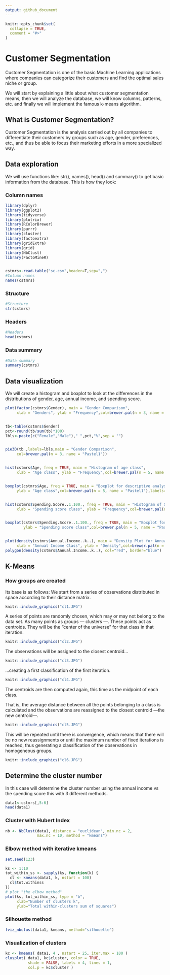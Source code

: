 ```yaml
---
output: github_document
---
```


<!-- README.md is generated from README.Rmd. Please edit that file -->

```r
knitr::opts_chunk$set(
  collapse = TRUE,
  comment = "#>"
)
```
# Customer Segmentation 

Customer Segmentation is one of the basic Machine Learning applications where companies can categorize their customers and find the optimal sales niche or group.

We will start by explaining a little about what customer segmentation means, then we will analyze the database, we will know columns, patterns, etc. and finally we will implement the famous k-means algorithm.

## What is Customer Segmentation?

Customer Segmentation is the analysis carried out by all companies to differentiate their customers by groups such as age, gender, preferences, etc., and thus be able to focus their marketing efforts in a more specialized way.

## Data exploration

We will use functions like: str(), names(), head() and summary() to get basic information from the database. This is how they look:

### Column names 
```r
library(dplyr)
library(ggplot2)
library(tidyverse)
library(plotrix)
library(RColorBrewer)
library(purrr)
library(cluster)
library(factoextra)
library(gridExtra)
library(grid)
library(NbClust)
library(FactoMineR)


cstmrs<-read.table("sc.csv",header=T,sep=",")
#Column names 
names(cstmrs)

```
### Structure

```r
#Structure
str(cstmrs)

```
### Headers

```r

#Headers
head(cstmrs)

```
### Data summary

```r

#Data summary
summary(cstmrs)

```

## Data visualization 

We will create a histogram and boxplot to look at the differences in the distributions of gender, age, annual income, and spending score.

```r


plot(factor(cstmrs$Gender), main = "Gender Comparison",
     xlab = "Genders", ylab = "Frequency",col=brewer.pal(n = 3, name = "Pastel1"))


tb<-table(cstmrs$Gender)
pct<-round(tb/sum(tb)*100)
lbls<-paste(c("Female","Male")," ",pct,"%",sep = "")


pie3D(tb ,labels=lbls,main = "Gender Comparison",
     col=brewer.pal(n = 3, name = "Pastel1"))


hist(cstmrs$Age, freq = TRUE, main = "Histogram of age class",
     xlab = "Age class", ylab = "Frequency",col=brewer.pal(n = 5, name = "Pastel1"),labels=TRUE)


boxplot(cstmrs$Age, freq = TRUE, main = "Boxplot for descriptive analysis of Age",
     ylab = "Age class",col=brewer.pal(n = 5, name = "Pastel1"),labels=TRUE)


hist(cstmrs$Spending.Score..1.100., freq = TRUE, main = "Histogram of Spending Score",
     xlab = "Spending score class", ylab = "Frequency",col=brewer.pal(n = 5, name = "Pastel1"),labels=TRUE)


boxplot(cstmrs$Spending.Score..1.100., freq = TRUE, main = "Boxplot for descriptive analysis of Spending Score",
        ylab = "Spending score class",col=brewer.pal(n = 5, name = "Pastel1"),labels=TRUE)


plot(density(cstmrs$Annual.Income..k..), main = "Density Plot for Annual Income",
     xlab = "Annual Income Class", ylab = "Density",col=brewer.pal(n = 3, name = "Pastel1"))
polygon(density(cstmrs$Annual.Income..k..), col="red", border="blue")

```

## K-Means 


### How groups are created

Its base is as follows:
We start from a series of observations distributed in space according to their distance matrix.

```r

knitr::include_graphics("cl1.JPG")

```

A series of points are randomly chosen, which may or may not belong to the data set. As many points as groups — clusters —. These points act as centroids. They will be the "center of the universe" for that class in that iteration.

```r

knitr::include_graphics("cl2.JPG")

```

The observations will be assigned to the closest centroid...

```r

knitr::include_graphics("cl3.JPG")

```

…creating a first classification of the first iteration.


```r

knitr::include_graphics("cl4.JPG")

```

The centroids are then computed again, this time as the midpoint of each class.

That is, the average distance between all the points belonging to a class is calculated and the observations are reassigned to the closest centroid —the new centroid—.


```r

knitr::include_graphics("cl5.JPG")

```

This will be repeated until there is convergence, which means that there will be no new reassignments or until the maximum number of fixed iterations is reached, thus generating a classification of the observations in homogeneous groups.

```r

knitr::include_graphics("cl6.JPG")
```

## Determine the cluster number

In this case will determine the cluster number using the annual income vs the spending score this with 3 different methods.
 
```r
data1<-cstmrs[,5:6]
head(data1)

```

### Cluster with Hubert Index 
 
 
```r
 
nb <- NbClust(data1, distance = "euclidean", min.nc = 2,
              max.nc = 10, method = "kmeans")
```

### Elbow method with iterative kmeans
 
 
```r
 
set.seed(123)

ks <- 1:10
tot_within_ss <- sapply(ks, function(k) {
  cl <- kmeans(data1, k, nstart = 100)
  cl$tot.withinss
})
# plot "the elbow method"
plot(ks, tot_within_ss, type = "b",
     xlab="Number of clusters k",
     ylab="Total within-clusters sum of squares")

```

### Silhouette method
 
 
```r

fviz_nbclust(data1, kmeans, method="silhouette")

```

### Visualization of clusters


```r
 
kc <- kmeans( data1, 4 , nstart = 25, iter.max = 100 )
clusplot( data1, kc$cluster, color = TRUE, 
          shade = FALSE, labels = 4, lines = 1,
          col.p = kc$cluster )


```
